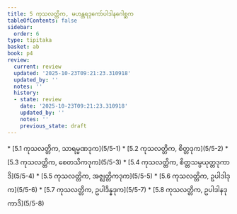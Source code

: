 ```yaml
---
title: 5 ကုသလတ္တိက, မဟန္တရဒုကော်ပါဒါနဂေါစ္ဆက
tableOfContents: false
sidebar:
  order: 6
type: tipitaka
basket: ab
book: p4
review:
  current: review
  updated: '2025-10-23T09:21:23.310918'
  updated_by: ''
  notes: ''
  history:
  - state: review
    date: '2025-10-23T09:21:23.310918'
    updated_by: ''
    notes: ''
    previous_state: draft
---
```



<ReviewStatus review={frontmatter.review} showDetails={true} />

<HypothesisAnnotation frontmatter={frontmatter} />

<DynamicBreadcrumb />



<TableOfContents book="p4" section="5">
* [5.1 ကုသလတ္တိက, သာရမ္မဏဒုက](5/5-1)
* [5.2 ကုသလတ္တိက, စိတ္တဒုက](5/5-2)
* [5.3 ကုသလတ္တိက, စေတသိကဒုက](5/5-3)
* [5.4 ကုသလတ္တိက, စိတ္တသမ္ပယုတ္တဒုကာဒိ](5/5-4)
* [5.5 ကုသလတ္တိက, အဇ္ဈတ္တိကဒုက](5/5-5)
* [5.6 ကုသလတ္တိက, ဥပါဒါဒုက](5/5-6)
* [5.7 ကုသလတ္တိက, ဥပါဒိန္နဒုက](5/5-7)
* [5.8 ကုသလတ္တိက, ဥပါဒါနဒုကာဒိ](5/5-8)
</TableOfContents>